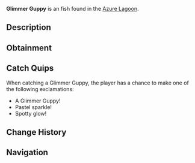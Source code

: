 {{FishInfobox
|image          = Glimmer Guppy.png
|rarity         = Unusual
|sea            = Second Sea
|location       = [[Azure Lagoon]]
|sublocation    = 
|sources        = Fishing Rod
|radar_location = 
|prog_speed     = -30
|xp             = 90
|weather        = Foggy
|time           = Day
|season         = Winter
|bait           = Flakes
|base_weight    = 96
|base_value     = 195
|weight_range   = 60
|base_chance    = 80
|base_resil     = 34
}}
'''Glimmer Guppy''' is an {{Rarity|Unusual}} fish found in the [[Azure Lagoon]].

== Description ==
{{Description|A dark pastel purple fish with pink fins and yellow spots, shimmering faintly.|Bestiary Entry}}

== Obtainment ==
{{Description|It glints where the mist cloaks the lagoon.|Bestiary Hint}}
{{Fish Availability|
Azure Lagoon
|top_rods      = 
Free Spirit Rod\252348.97\13832.3;
Trident Rod\249379.01\24759.28;
Leviathan's Fang Rod\247430\23755.45;
Azure Of Lagoon\209926.57\12762.73;
Egg Rod\175006.04\17411.24;
Plastic Rod\130304.19\14139.8;
Fischer's Rod\135565.81\14228.28;
Candy Cane Rod\115202.88\12116.89;
Nocturnal Rod\68543.26\66531.16;
Great Dreamer Rod\165655.78\16595.78;
No-Life Rod\168554.78\15963.41;
Verdant Shear Rod\167983.35\16489.08;
Blazebringer Rod\165128.62\15853.79;
Seraphic Rod\149338.19\14826.85;
Ethereal Prism Rod\148742.84\14231.23;
Challenger's Rod\141005.31\13276.94;
Rod Of The Forgotten Fang\137707.38\13592.21;
Depthseeker Rod\134835.07\13255.71;
Rod Of The Exalted One\132735.68\12875.22;
Avalanche Rod\125894.71\12391.38;
Volcanic Rod\125779.05\12094.35;
Zeus Rod\125027.55\12022.09;
Rod Of The Depths\124965.19\11787.3;
Steady Rod\107871.58\10732.16
|recommended   = Free Spirit Rod
}}

== Catch Quips ==
When catching a Glimmer Guppy, the player has a chance to make one of the following exclamations:
* A Glimmer Guppy!
* Pastel sparkle!
* Spotty glow!

== Change History ==
{{Change History|{{subst:Current Version}}}}

== Navigation ==
{{Fish Navbox|Azure Lagoon}}